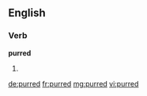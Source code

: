 ==English==

===Verb===
'''purred'''

# {{past of|[[purr]]}}

[[de:purred]]
[[fr:purred]]
[[mg:purred]]
[[vi:purred]]